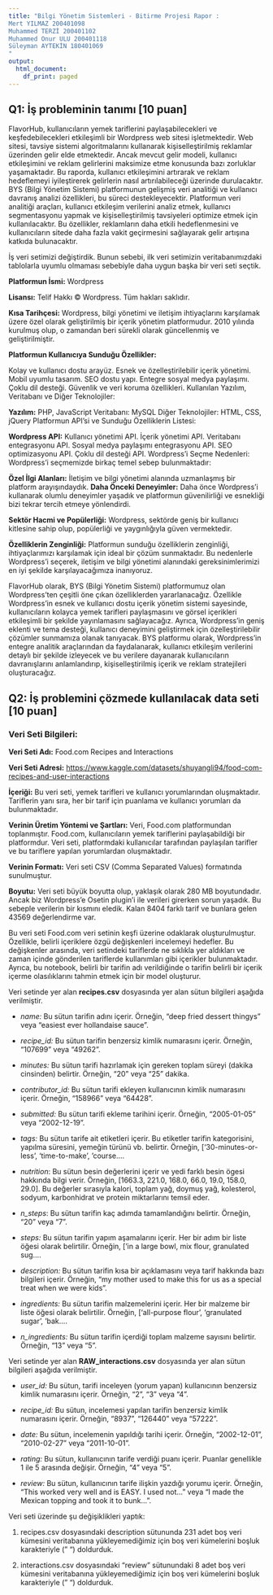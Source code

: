 ```yaml
---
title: "Bilgi Yönetim Sistemleri - Bitirme Projesi Rapor : 
Mert YILMAZ 200401098
Muhammed TERZİ 200401102
Muhammed Onur ULU 200401118
Süleyman AYTEKİN 180401069
"
output:
  html_document:
    df_print: paged
---
```


## **Q1: İş probleminin tanımı [10 puan]**

FlavorHub, kullanıcıların yemek tariflerini paylaşabilecekleri ve keşfedebilecekleri etkileşimli bir Wordpress web sitesi işletmektedir. Web sitesi, tavsiye sistemi algoritmalarını kullanarak kişiselleştirilmiş reklamlar üzerinden gelir elde etmektedir. Ancak mevcut gelir modeli, kullanıcı etkileşimini ve reklam gelirlerini maksimize etme konusunda bazı zorluklar yaşamaktadır. Bu raporda, kullanıcı etkileşimini artırarak ve reklam hedeflemeyi iyileştirerek gelirlerin nasıl artırılabileceği üzerinde durulacaktır. BYS (Bilgi Yönetim Sistemi) platformunun gelişmiş veri analitiği ve kullanıcı davranış analizi özellikleri, bu süreci destekleyecektir. Platformun veri analitiği araçları, kullanıcı etkileşim verilerini analiz etmek, kullanıcı segmentasyonu yapmak ve kişiselleştirilmiş tavsiyeleri optimize etmek için kullanılacaktır. Bu özellikler, reklamların daha etkili hedeflenmesini ve kullanıcıların sitede daha fazla vakit geçirmesini sağlayarak gelir artışına katkıda bulunacaktır.

İş veri setimizi değiştirdik. Bunun sebebi, ilk veri setimizin veritabanımızdaki tablolarla uyumlu olmaması sebebiyle daha uygun başka bir veri seti seçtik.

**Platformun İsmi:** Wordpress

**Lisansı:** Telif Hakkı © Wordpress. Tüm hakları saklıdır.

**Kısa Tarihçesi:** Wordpress, bilgi yönetimi ve iletişim ihtiyaçlarını karşılamak üzere özel olarak geliştirilmiş bir içerik yönetim platformudur. 2010 yılında kurulmuş olup, o zamandan beri sürekli olarak güncellenmiş ve geliştirilmiştir.

**Platformun Kullanıcıya Sunduğu Özellikler:**

Kolay ve kullanıcı dostu arayüz. Esnek ve özelleştirilebilir içerik yönetimi. Mobil uyumlu tasarım. SEO dostu yapı. Entegre sosyal medya paylaşımı. Çoklu dil desteği. Güvenlik ve veri koruma özellikleri. Kullanılan Yazılım, Veritabanı ve Diğer Teknolojiler:

**Yazılım:** PHP, JavaScript Veritabanı: MySQL Diğer Teknolojiler: HTML, CSS, jQuery Platformun API'si ve Sunduğu Özelliklerin Listesi:

**Wordpress API:** Kullanıcı yönetimi API. İçerik yönetimi API. Veritabanı entegrasyonu API. Sosyal medya paylaşımı entegrasyonu API. SEO optimizasyonu API. Çoklu dil desteği API. Wordpress'i Seçme Nedenleri: Wordpress'i seçmemizde birkaç temel sebep bulunmaktadır:

**Özel İlgi Alanları:** İletişim ve bilgi yönetimi alanında uzmanlaşmış bir platform arayışındaydık. **Daha Önceki Deneyimler:** Daha önce Wordpress'i kullanarak olumlu deneyimler yaşadık ve platformun güvenilirliği ve esnekliği bizi tekrar tercih etmeye yönlendirdi.

**Sektör Hacmi ve Popülerliği:** Wordpress, sektörde geniş bir kullanıcı kitlesine sahip olup, popülerliği ve yaygınlığıyla güven vermektedir.

**Özelliklerin Zenginliği:** Platformun sunduğu özelliklerin zenginliği, ihtiyaçlarımızı karşılamak için ideal bir çözüm sunmaktadır. Bu nedenlerle Wordpress'i seçerek, iletişim ve bilgi yönetimi alanındaki gereksinimlerimizi en iyi şekilde karşılayacağımıza inanıyoruz.

FlavorHub olarak, BYS (Bilgi Yönetim Sistemi) platformumuz olan Wordpress'ten çeşitli öne çıkan özelliklerden yararlanacağız. Özellikle Wordpress'in esnek ve kullanıcı dostu içerik yönetim sistemi sayesinde, kullanıcıların kolayca yemek tarifleri paylaşmasını ve görsel içerikleri etkileşimli bir şekilde yayınlamasını sağlayacağız. Ayrıca, Wordpress'in geniş eklenti ve tema desteği, kullanıcı deneyimini geliştirmek için özelleştirilebilir çözümler sunmamıza olanak tanıyacak. BYS platformu olarak, Wordpress'in entegre analitik araçlarından da faydalanarak, kullanıcı etkileşim verilerini detaylı bir şekilde izleyecek ve bu verilere dayanarak kullanıcıların davranışlarını anlamlandırıp, kişiselleştirilmiş içerik ve reklam stratejileri oluşturacağız.

## **Q2: İş problemini çözmede kullanılacak data seti [10 puan]**

### Veri Seti Bilgileri:

**Veri Seti Adı:** Food.com Recipes and Interactions

**Veri Seti Adresi:** <https://www.kaggle.com/datasets/shuyangli94/food-com-recipes-and-user-interactions>

**İçeriği:** Bu veri seti, yemek tarifleri ve kullanıcı yorumlarından oluşmaktadır. Tariflerin yanı sıra, her bir tarif için puanlama ve kullanıcı yorumları da bulunmaktadır.

**Verinin Üretim Yöntemi ve Şartları:** Veri, Food.com platformundan toplanmıştır. Food.com, kullanıcıların yemek tariflerini paylaşabildiği bir platformdur. Veri seti, platformdaki kullanıcılar tarafından paylaşılan tarifler ve bu tariflere yapılan yorumlardan oluşmaktadır.

**Verinin Formatı:** Veri seti CSV (Comma Separated Values) formatında sunulmuştur.

**Boyutu:** Veri seti büyük boyutta olup, yaklaşık olarak 280 MB boyutundadır. Ancak biz Wordpress'e Osetin plugin'i ile verileri girerken sorun yaşadık. Bu sebeple verilerin bir kısmını eledik. Kalan 8404 farklı tarif ve bunlara gelen 43569 değerlendirme var.

Bu veri seti Food.com veri setinin keşfi üzerine odaklarak oluşturulmuştur. Özellikle, belirli içeriklere özgü değişkenleri incelemeyi hedefler. Bu değişkenler arasında, veri setindeki tariflerde ne sıklıkla yer aldıkları ve zaman içinde gönderilen tariflerde kullanımları gibi içerikler bulunmaktadır. Ayrıca, bu notebook, belirli bir tarifin adı verildiğinde o tarifin belirli bir içerik içerme olasılıklarını tahmin etmek için bir model oluşturur.

Veri setinde yer alan **recipes.csv** dosyasında yer alan sütun bilgileri aşağıda verilmiştir.

-   *name:* Bu sütun tarifin adını içerir. Örneğin, "deep fried dessert thingys" veya "easiest ever hollandaise sauce".

-   *recipe_id:* Bu sütun tarifin benzersiz kimlik numarasını içerir. Örneğin, "107699" veya "49262".

-   *minutes:* Bu sütun tarifi hazırlamak için gereken toplam süreyi (dakika cinsinden) belirtir. Örneğin, "20" veya "25" dakika.

-   *contributor_id:* Bu sütun tarifi ekleyen kullanıcının kimlik numarasını içerir. Örneğin, "158966" veya "64428".

-   *submitted:* Bu sütun tarifi ekleme tarihini içerir. Örneğin, "2005-01-05" veya "2002-12-19".

-   *tags:* Bu sütun tarife ait etiketleri içerir. Bu etiketler tarifin kategorisini, yapılma süresini, yemeğin türünü vb. belirtir. Örneğin, ['30-minutes-or-less', 'time-to-make', 'course....

-   *nutrition*: Bu sütun besin değerlerini içerir ve yedi farklı besin ögesi hakkında bilgi verir. Örneğin, [1663.3, 221.0, 168.0, 66.0, 19.0, 158.0, 29.0]. Bu değerler sırasıyla kalori, toplam yağ, doymuş yağ, kolesterol, sodyum, karbonhidrat ve protein miktarlarını temsil eder.

-   *n_steps*: Bu sütun tarifin kaç adımda tamamlandığını belirtir. Örneğin, "20" veya "7".

-   *steps:* Bu sütun tarifin yapım aşamalarını içerir. Her bir adım bir liste öğesi olarak belirtilir. Örneğin, ['in a large bowl, mix flour, granulated sug....

-   *description:* Bu sütun tarifin kısa bir açıklamasını veya tarif hakkında bazı bilgileri içerir. Örneğin, "my mother used to make this for us as a special treat when we were kids".

-   *ingredients:* Bu sütun tarifin malzemelerini içerir. Her bir malzeme bir liste öğesi olarak belirtilir. Örneğin, ['all-purpose flour', 'granulated sugar', 'bak....

-   *n_ingredients:* Bu sütun tarifin içerdiği toplam malzeme sayısını belirtir. Örneğin, "13" veya "5".

Veri setinde yer alan **RAW_interactions.csv** dosyasında yer alan sütun bilgileri aşağıda verilmiştir.

-   *user_id:* Bu sütun, tarifi inceleyen (yorum yapan) kullanıcının benzersiz kimlik numarasını içerir. Örneğin, "2", "3" veya "4".

-   *recipe_id:* Bu sütun, incelemesi yapılan tarifin benzersiz kimlik numarasını içerir. Örneğin, "8937", "126440" veya "57222".

-   *date:* Bu sütun, incelemenin yapıldığı tarihi içerir. Örneğin, "2002-12-01", "2010-02-27" veya "2011-10-01".

-   *rating:* Bu sütun, kullanıcının tarife verdiği puanı içerir. Puanlar genellikle 1 ile 5 arasında değişir. Örneğin, "4" veya "5".

-   *review:* Bu sütun, kullanıcının tarife ilişkin yazdığı yorumu içerir. Örneğin, "This worked very well and is EASY. I used not..." veya "I made the Mexican topping and took it to bunk...".

Veri seti üzerinde şu değişiklikleri yaptık:

1.  recipes.csv dosyasındaki description sütununda 231 adet boş veri kümesini veritabanına yükleyemediğimiz için boş veri kümelerini boşluk karakteriyle (" ") doldurduk.

2.  interactions.csv dosyasındaki "review" sütunundaki 8 adet boş veri kümesini veritabanına yükleyemediğimiz için boş veri kümelerini boşluk karakteriyle (" ") doldurduk.